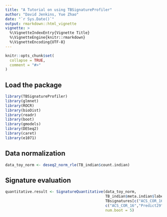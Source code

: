 ```yaml
---
title: "A Tutorial on using TBSignatureProfiler"
author: "David Jenkins, Yue Zhao"
date: "`r Sys.Date()`"
output: rmarkdown::html_vignette
vignette: >
  %\VignetteIndexEntry{Vignette Title}
  %\VignetteEngine{knitr::rmarkdown}
  %\VignetteEncoding{UTF-8}
---
```


```r
knitr::opts_chunk$set(
  collapse = TRUE,
  comment = "#>"
)
```

## Load the package

```r
library(TBSignatureProfiler)
library(glmnet)
library(ROCR)
library(bioDist)
library(readr)
library(boot)
library(gmodels)
library(DESeq2)
library(caret)
library(e1071)
```


## Data normalization

```r
data_toy_norm <- deseq2_norm_rle(TB_indian$count.indian)
```


## Signature evaluation 

```r
quantitative.result <- SignatureQuantitative(data_toy_norm,
                                             TB_indian$meta.indian$label,
                                             TBsignatures[c("ACS_COR_16","Predict29")],
                                             c("ACS_COR_16","Predict29"),
                                             num.boot = 5)
```


